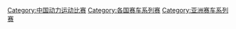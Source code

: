 [[Category:中国动力运动比赛|Category:中国动力运动比赛]]
[[Category:各国赛车系列赛|Category:各国赛车系列赛]]
[[Category:亚洲赛车系列赛|Category:亚洲赛车系列赛]]